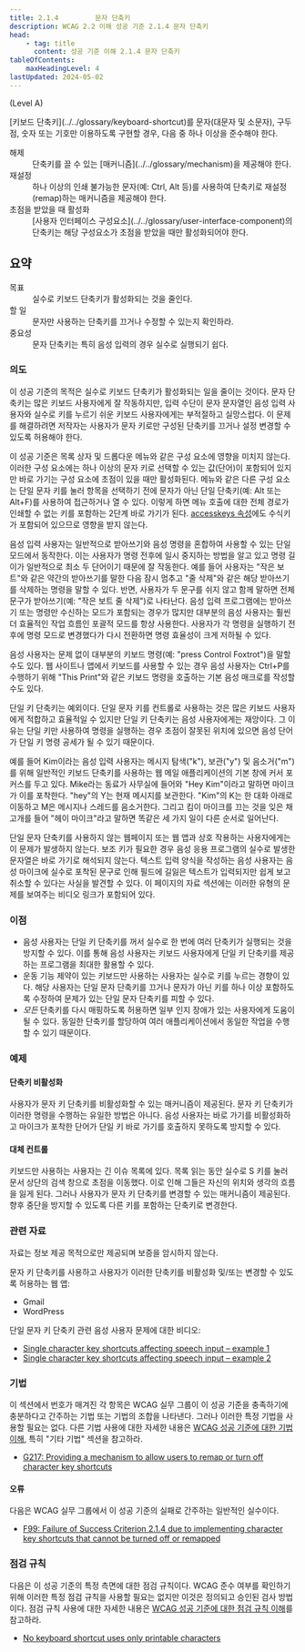 ```yaml
---
title: 2.1.4         문자 단축키
description: WCAG 2.2 이해 성공 기준 2.1.4 문자 단축키
head:
    - tag: title
      content: 성공 기준 이해 2.1.4 문자 단축키
tableOfContents:
    maxHeadingLevel: 4
lastUpdated: 2024-05-02
---
```



(Level A) <Badge text="업데이트 필요" variant="caution" />

<Card title="성공 기준(SC)">
[키보드 단축키](../../glossary/keyboard-shortcut)를 문자(대문자 및 소문자), 구두점, 숫자 또는 기호만 이용하도록 구현할 경우, 다음 중 하나 이상을 준수해야 한다.

<dl>
    <dt>해제</dt>
    <dd>단축키를 끌 수 있는 [매커니즘](../../glossary/mechanism)을 제공해야 한다.</dd>
    <dt>재설정</dt>
    <dd>하나 이상의 인쇄 불가능한 문자(예: Ctrl, Alt 등)를 사용하여 단축키로 재설정(remap)하는 매커니즘을 제공해야 한다.</dd>
    <dt>초점을 받았을 때 활성화</dt>
    <dd>[사용자 인터페이스 구성요소](../../glossary/user-interface-component)의 단축키는 해당 구성요소가 초점을 받았을 때만 활성화되어야 한다.</dd>
</dl>
</Card>

## 요약

<dl>
<dt>목표</dt>
<dd>실수로 키보드 단축키가 활성화되는 것을 줄인다.</dd>
<dt>할 일</dt>
<dd>문자만 사용하는 단축키를 끄거나 수정할 수 있는지 확인하라.</dd>
<dt>중요성</dt>
<dd>문자 단축키는 특히 음성 입력의 경우 실수로 실행되기 쉽다.</dd>
</dl>

### 의도

이 성공 기준의 목적은 실수로 키보드 단축키가 활성화되는 일을 줄이는 것이다. 문자 단축키는 많은 키보드 사용자에게 잘 작동하지만, 입력 수단이 문자 문자열인 음성 입력 사용자와 실수로 키를 누르기 쉬운 키보드 사용자에게는 부적절하고 실망스럽다. 이 문제를 해결하려면 저작자는 사용자가 문자 키로만 구성된 단축키를 끄거나 설정 변경할 수 있도록 허용해야 한다.

이 성공 기준은 목록 상자 및 드롭다운 메뉴와 같은 구성 요소에 영향을 미치지 않는다. 이러한 구성 요소에는 하나 이상의 문자 키로 선택할 수 있는 값(단어)이 포함되어 있지만 바로 가기는 구성 요소에 초점이 있을 때만 활성화된다. 메뉴와 같은 다른 구성 요소는 단일 문자 키를 눌러 항목을 선택하기 전에 문자가 아닌 단일 단축키(예: Alt 또는 Alt+F)를 사용하여 접근하거나 열 수 있다. 이렇게 하면 메뉴 호출에 대한 전체 경로가 인쇄할 수 없는 키를 포함하는 2단계 바로 가기가 된다. [accesskeys 속성](https://www.w3.org/TR/html5/single-page.html#the-accesskey-attribute)에도 수식키가 포함되어 있으므로 영향을 받지 않는다.

음성 입력 사용자는 일반적으로 받아쓰기와 음성 명령을 혼합하여 사용할 수 있는 단일 모드에서 동작한다. 이는 사용자가 명령 전후에 일시 중지하는 방법을 알고 있고 명령 길이가 일반적으로 최소 두 단어이기 때문에 잘 작동한다. 예를 들어 사용자는 "작은 보트"와 같은 약간의 받아쓰기를 말한 다음 잠시 멈추고 "줄 삭제"와 같은 해당 받아쓰기를 삭제하는 명령을 말할 수 있다. 반면, 사용자가 두 문구를 쉬지 않고 함께 말하면 전체 문구가 받아쓰기(예: "작은 보트 줄 삭제")로 나타난다. 음성 입력 프로그램에는 받아쓰기 또는 명령만 수신하는 모드가 포함되는 경우가 많지만 대부분의 음성 사용자는 훨씬 더 효율적인 작업 흐름인 포괄적 모드를 항상 사용한다. 사용자가 각 명령을 실행하기 전후에 명령 모드로 변경했다가 다시 전환하면 명령 효율성이 크게 저하될 수 있다.

음성 사용자는 문제 없이 대부분의 키보드 명령(예: "press Control Foxtrot")을 말할 수도 있다. 웹 사이트나 앱에서 키보드를 사용할 수 있는 경우 음성 사용자는 Ctrl+P를 수행하기 위해 "This Print"와 같은 키보드 명령을 호출하는 기본 음성 매크로를 작성할 수도 있다.

단일 키 단축키는 예외이다. 단일 문자 키를 컨트롤로 사용하는 것은 많은 키보드 사용자에게 적합하고 효율적일 수 있지만 단일 키 단축키는 음성 사용자에게는 재앙이다. 그 이유는 단일 키만 사용하여 명령을 실행하는 경우 초점이 잘못된 위치에 있으면 음성 단어가 단일 키 명령 공세가 될 수 있기 때문이다.

예를 들어 Kim이라는 음성 입력 사용자는 메시지 탐색("k"), 보관("y") 및 음소거("m")를 위해 일반적인 키보드 단축키를 사용하는 웹 메일 애플리케이션의 기본 창에 커서 포커스를 두고 있다. Mike라는 동료가 사무실에 들어와 "Hey Kim"이라고 말하면 마이크가 이를 포착한다. "hey"의 Y는 현재 메시지를 보관한다. "Kim"의 K는 한 대화 아래로 이동하고 M은 메시지나 스레드를 음소거한다. 그리고 킴이 마이크를 끄는 것을 잊은 채 고개를 들어 "헤이 마이크"라고 말하면 똑같은 세 가지 일이 다른 순서로 일어난다.

단일 문자 단축키를 사용하지 않는 웹페이지 또는 웹 앱과 상호 작용하는 사용자에게는 이 문제가 발생하지 않는다. 보조 키가 필요한 경우 음성 응용 프로그램의 실수로 발생한 문자열은 바로 가기로 해석되지 않는다. 텍스트 입력 양식을 작성하는 음성 사용자는 음성 마이크에 실수로 포착된 문구로 인해 필드에 길잃은 텍스트가 입력되지만 쉽게 보고 취소할 수 있다는 사실을 발견할 수 있다. 이 페이지의 자료 섹션에는 이러한 유형의 문제를 보여주는 비디오 링크가 포함되어 있다.

### 이점

*   음성 사용자는 단일 키 단축키를 꺼서 실수로 한 번에 여러 단축키가 실행되는 것을 방지할 수 있다. 이를 통해 음성 사용자는 키보드 사용자에게 단일 키 단축키를 제공하는 프로그램을 최대한 활용할 수 있다.
*   운동 기능 제약이 있는 키보드만 사용하는 사용자는 실수로 키를 누르는 경향이 있다. 해당 사용자는 단일 문자 단축키를 끄거나 문자가 아닌 키를 하나 이상 포함하도록 수정하여 문제가 있는 단일 문자 단축키를 피할 수 있다.
*   *모든* 단축키를 다시 매핑하도록 허용하면 일부 인지 장애가 있는 사용자에게 도움이 될 수 있다. 동일한 단축키를 할당하여 여러 애플리케이션에서 동일한 작업을 수행할 수 있기 때문이다.

### 예제

#### 단축키 비활성화

사용자가 문자 키 단축키를 비활성화할 수 있는 매커니즘이 제공된다. 문자 키 단축키가 이러한 명령을 수행하는 유일한 방법은 아니다. 음성 사용자는 바로 가기를 비활성화하고 마이크가 포착한 단어가 단일 키 바로 가기를 호출하지 못하도록 방지할 수 있다.

#### 대체 컨트롤

키보드만 사용하는 사용자는 긴 이슈 목록에 있다. 목록 읽는 동안 실수로 S 키를 눌러 문서 상단의 검색 창으로 초점을 이동했다. 이로 인해 그들은 자신의 위치와 생각의 흐름을 잃게 된다. 그러나 사용자가 문자 키 단축키를 변경할 수 있는 매커니즘이 제공된다. 향후 중단을 방지할 수 있도록 다른 키를 포함하는 단축키로 변경한다.

### 관련 자료

자료는 정보 제공 목적으로만 제공되며 보증을 암시하지 않는다.

문자 키 단축키를 사용하고 사용자가 이러한 단축키를 비활성화 및/또는 변경할 수 있도록 허용하는 웹 앱:

*   Gmail
*   WordPress

단일 문자 키 단축키 관련 음성 사용자 문제에 대한 비디오:

*   [Single character key shortcuts affecting speech input – example 1](https://www.youtube.com/watch?v=xzSyIA4OWYE)
*   [Single character key shortcuts affecting speech input – example 2](https://www.youtube.com/watch?v=OPjfpDU9S08)

### 기법

이 섹션에서 번호가 매겨진 각 항목은 WCAG 실무 그룹이 이 성공 기준을 충족하기에 충분하다고 간주하는 기법 또는 기법의 조합을 나타낸다. 그러나 이러한 특정 기법을 사용할 필요는 없다. 다른 기법 사용에 대한 자세한 내용은 [WCAG 성공 기준에 대한 기법 이해](../understanding-techniques), 특히 "기타 기법" 섹션을 참고하라.

*   [G217: Providing a mechanism to allow users to remap or turn off character key shortcuts](https://www.w3.org/WAI/WCAG22/Techniques/general/G217)

#### 오류

다음은 WCAG 실무 그룹에서 이 성공 기준의 실패로 간주하는 일반적인 실수이다.

*   [F99: Failure of Success Criterion 2.1.4 due to implementing character key shortcuts that cannot be turned off or remapped](https://www.w3.org/WAI/WCAG22/Techniques/failures/F99)

### 점검 규칙

다음은 이 성공 기준의 특정 측면에 대한 점검 규칙이다. WCAG 준수 여부를 확인하기 위해 이러한 특정 점검 규칙을 사용할 필요는 없지만 이것은 정의되고 승인된 검사 방법이다. 점검 규칙 사용에 대한 자세한 내용은 [WCAG 성공 기준에 대한 점검 규칙 이해](understanding-act-rules.html)를 참고하라.

*   [No keyboard shortcut uses only printable characters](https://www.w3.org/WAI/standards-guidelines/act/rules/ffbc54/proposed/)

